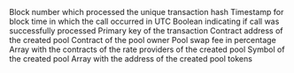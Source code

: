 <ParamField path="call_block_number">
Block number which processed the unique transaction hash
</ParamField>
<ParamField path="call_block_time">
Timestamp for block time in which the call occurred in UTC
</ParamField>
<ParamField path="call_success">
Boolean indicating if call was successfully processed
</ParamField>
<ParamField path="call_trace_address">

</ParamField>
<ParamField path="call_tx_hash">
Primary key of the transaction
</ParamField>
<ParamField path="capManager">

</ParamField>
<ParamField path="capParams">

</ParamField>
<ParamField path="contract_address">

</ParamField>
<ParamField path="derivedECLPParams">

</ParamField>
<ParamField path="eclpParams">

</ParamField>
<ParamField path="name">

</ParamField>
<ParamField path="output_0">
Contract address of the created pool
</ParamField>
<ParamField path="owner">
Contract of the pool owner
</ParamField>
<ParamField path="pauseManager">

</ParamField>
<ParamField path="pauseParams">

</ParamField>
<ParamField path="swapFeePercentage">
Pool swap fee in percentage
</ParamField>
<ParamField path="rateProviders">
Array with the contracts of the rate providers of the created pool
</ParamField>
<ParamField path="symbol">
Symbol of the created pool
</ParamField>
<ParamField path="tokens">
Array with the address of the created pool tokens
</ParamField>
